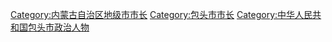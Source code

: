 [[Category:内蒙古自治区地级市市长|Category:内蒙古自治区地级市市长]]
[[Category:包头市市长|Category:包头市市长]]
[[Category:中华人民共和国包头市政治人物|Category:中华人民共和国包头市政治人物]]
